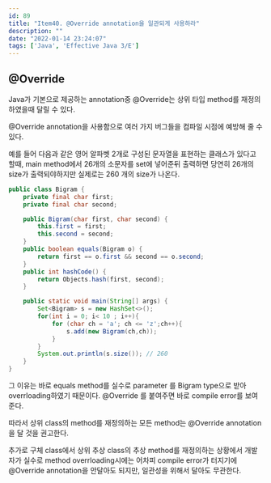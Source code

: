 ```yaml
---
id: 89
title: "Item40. @Override annotation을 일관되게 사용하라"
description: ""
date: "2022-01-14 23:24:07"
tags: ['Java', 'Effective Java 3/E']
---
```

## @Override

Java가 기본으로 제공하는 annotation중 @Override는 상위 타입 method를 재정의하였을때 달릴 수 있다. 

@Override annotation을 사용함으로 여러 가지 버그들을 컴파일 시점에 예방해 줄 수 있다. 

예를 들어 다음과 같은 영어 알파벳 2개로 구성된 문자열을 표현하는 클래스가 있다고 할때, main method에서 26개의 소문자를 set에 넣어준뒤 출력하면 당연히 26개의 size가 출력되야하지만 실제로는 260 개의 size가 나온다. 

```java
public class Bigram {
    private final char first;
    private final char second;

    public Bigram(char first, char second) {
        this.first = first;
        this.second = second;
    }
    public boolean equals(Bigram o) {
        return first == o.first && second == o.second;
    }
    public int hashCode() {
        return Objects.hash(first, second);
    }

    public static void main(String[] args) {
        Set<Bigram> s = new HashSet<>();
        for(int i = 0; i< 10 ; i++){
            for (char ch = 'a'; ch <= 'z';ch++){
                s.add(new Bigram(ch,ch));
            }
        }
        System.out.println(s.size()); // 260 
    }
}
```

그 이유는 바로 equals method를 실수로 parameter 를 Bigram type으로 받아 overrloading하였기 때문이다. @Override 를 붙여주면 바로 compile error를 보여준다. 

따라서 상위 class의 method를 재정의하는 모든 method는 @Override annotation을 달 것을 권고한다. 



추가로  구체 class에서 상위 추상 class의 추상 method를 재정의하는 상황에서 개발자가 실수로 method overrloading시에는 어차피 compile error가 터지기에 @Override annotation을 안달아도 되지만, 일관성을 위해서 달아도 무관한다.